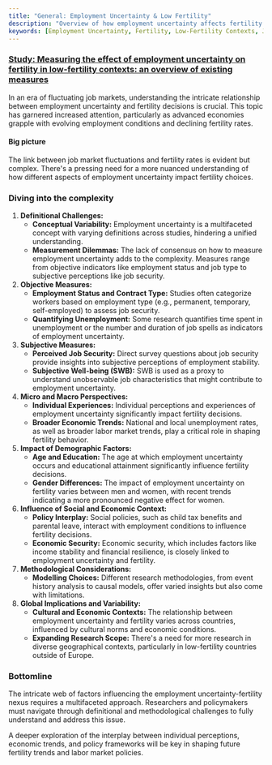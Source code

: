```yaml
---
title: "General: Employment Uncertainty & Low Fertility"
description: "Overview of how employment uncertainty affects fertility in low-fertility contexts, exploring various measures and demographic implications."
keywords: [Employment Uncertainty, Fertility, Low-Fertility Contexts, Job Security, Demographic Factors, Economic Trends, Social Policies, Methodological Challenges]
---
```


### [**Study:** Measuring the effect of employment uncertainty on fertility in low-fertility contexts: an overview of existing measures](https://link.springer.com/article/10.1186/s41118-023-00185-x)

In an era of fluctuating job markets, understanding the intricate relationship between employment uncertainty and fertility decisions is crucial. This topic has garnered increased attention, particularly as advanced economies grapple with evolving employment conditions and declining fertility rates.

#### **Big picture**

The link between job market fluctuations and fertility rates is evident but complex. There's a pressing need for a more nuanced understanding of how different aspects of employment uncertainty impact fertility choices.

### **Diving into the complexity**

1. **Definitional Challenges:**
   * **Conceptual Variability:** Employment uncertainty is a multifaceted concept with varying definitions across studies, hindering a unified understanding.
   * **Measurement Dilemmas:** The lack of consensus on how to measure employment uncertainty adds to the complexity. Measures range from objective indicators like employment status and job type to subjective perceptions like job security.
2. **Objective Measures:**
   * **Employment Status and Contract Type:** Studies often categorize workers based on employment type (e.g., permanent, temporary, self-employed) to assess job security.
   * **Quantifying Unemployment:** Some research quantifies time spent in unemployment or the number and duration of job spells as indicators of employment uncertainty.
3. **Subjective Measures:**
   * **Perceived Job Security:** Direct survey questions about job security provide insights into subjective perceptions of employment stability.
   * **Subjective Well-being (SWB):** SWB is used as a proxy to understand unobservable job characteristics that might contribute to employment uncertainty.
4. **Micro and Macro Perspectives:**
   * **Individual Experiences:** Individual perceptions and experiences of employment uncertainty significantly impact fertility decisions.
   * **Broader Economic Trends:** National and local unemployment rates, as well as broader labor market trends, play a critical role in shaping fertility behavior.
5. **Impact of Demographic Factors:**
   * **Age and Education:** The age at which employment uncertainty occurs and educational attainment significantly influence fertility decisions.
   * **Gender Differences:** The impact of employment uncertainty on fertility varies between men and women, with recent trends indicating a more pronounced negative effect for women.
6. **Influence of Social and Economic Context:**
   * **Policy Interplay:** Social policies, such as child tax benefits and parental leave, interact with employment conditions to influence fertility decisions.
   * **Economic Security:** Economic security, which includes factors like income stability and financial resilience, is closely linked to employment uncertainty and fertility.
7. **Methodological Considerations:**
   * **Modelling Choices:** Different research methodologies, from event history analysis to causal models, offer varied insights but also come with limitations.
8. **Global Implications and Variability:**
   * **Cultural and Economic Contexts:** The relationship between employment uncertainty and fertility varies across countries, influenced by cultural norms and economic conditions.
   * **Expanding Research Scope:** There's a need for more research in diverse geographical contexts, particularly in low-fertility countries outside of Europe.

### **Bottomline**

The intricate web of factors influencing the employment uncertainty-fertility nexus requires a multifaceted approach. Researchers and policymakers must navigate through definitional and methodological challenges to fully understand and address this issue.

A deeper exploration of the interplay between individual perceptions, economic trends, and policy frameworks will be key in shaping future fertility trends and labor market policies.
